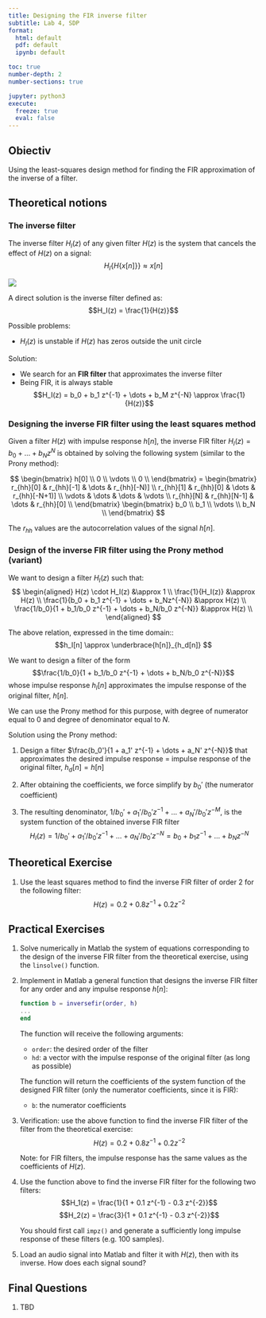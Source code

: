 ```yaml
---
title: Designing the FIR inverse filter
subtitle: Lab 4, SDP
format: 
  html: default
  pdf: default
  ipynb: default

toc: true
number-depth: 2
number-sections: true

jupyter: python3
execute:
  freeze: true
  eval: false
---
```


<!-- 

## Aplicații ale metodelor din familia Pade / Prony / Shanks 

Contextul tuturor acestor metode este următorul:

Avem un sistem cu răspuns la impuls cunoscut $h[n]$, posibil foarte lung (IIR-like). Ne interesează să cunoaștem parametrii $a_k$ și $b_k$ ai sistemului care l-a generat, care sunt în număr mult mai mic.

Posibile scopuri:
- Implementare eficientă: mult mai puține calcule
- Clasificarea semnalului: număr mic și fix de parametri, care caracterizează întreg semnalul
- Egalizare de canal: anularea efectului nedorit cauzat de $h[n]$

### Funcțiile folosite

1. Metoda Pade implementată la laborator
2. Metoda Prony implementată la laborator
3. Metoda Shanks, implementată in Matlab cu numele `prony()`  (nu e disponibilă în varianta *live*, care folosește Octave)

Rulați celulele de mai jos pentru a defini funcțiile.


```matlab
function [b,a] = metodapade(ordin, hd)

    B = hd(1 : 2*ordin+1)';

    Adreapta = [ eye(ordin+1) ; zeros(ordin,ordin+1) ];

    for i=1:ordin
        % coloana numarul i
        A(:,i) = [ zeros(i,1) ; -hd(1 : 2*ordin+1 - i)'];
    end    
    A = [A Adreapta];

    X = linsolve(A,B);
    a = X(1:ordin);
    b = X(ordin+1 : 2*ordin+1);

end  # end function
```


```matlab
function r = xcorr_prony(x, k, l, M)
    % Computes restricted autocorrelation for the Prony method
    % Inputs:
    %  x = the input vector
    %  k,l = the element to compute
    %  M = the degree of the numerator polynomial B(z)
    % Returns:
    %  r = rxx[k,l] = rxx[k-l]

    x(1 : M+1-max(k,l)) = 0; % Setăm primele valori la 0
    rxx = xcorr(x);          % Calculeaza autocorelatia partiala

    % Returneaza doar o singura valoare, rxx[k-l]
    L = length(x);
    r = rxx(L + k-l);
end

function [b,a] = metodaprony(ordin, hd)
    % Nicolae Cleju

    % Se creeaza A
    for i=1:ordin
        for j=1:ordin
            A(i,j) = xcorr_prony(hd, i, j, ordin);
        end
    end
    % Se creeaza B
    for i=1:ordin
        B(i,1) = -xcorr_prony(hd, i, 0, ordin);
    end
    % Se rezolva sistemul AX=B
    a = linsolve(A,B);

    % Calculeaza b
    for n=0:ordin
        % Primele ecuatii de la metode Pade
        b(1+n) = hd(n+1) + sum(a(1:n)' .* hd(n:-1:1));
    end
    b=b';
end
```

## Egalizare de canal

Se transmite un semnal $x[n]$ pe un canal care alterează semnalul prin funcția de transfer $H(z)$.

Nu cunoaștem $H(z)$, dar putem măsura răspunsul la impuls: trimitem un impuls $\delta[n]$, măsurăm ieșirea $h[n]$.

Vrem să anulăm efectul lui $H(z)$ astfel:
- estimăm $H(z)$ prin metodele cunoscute
- aplicăm asupra oricărei ieșitri **filtrul invers** $\frac{1}{H(z)}$

### Aplicație

Avem un canal care introduce distorsiuni, prin următoarele funcții (diferite variante):



```matlab
function y = distort(x)
    % Distort a signal x
    b = [0.6, 0.5, 0.2, 0.1, 0.2, 0.2, 0.2, 0.2, 0.2, 0.2, 0.1];
    a = [1,-0.5];
    y = filter(b, a, x);
end

function y = distortN(x)
    % Distort a signal x, add noise
    y = distort(x);
    noise = randn(size(y));
    y = y + noise * norm(y) / norm(noise) / 60;
end

function y = distort2(x)
    % Distort a signal x
    b = [0.2, 0.5, 0.2, 0.6, 0.2, 0.2, 0.2, 0.2, 0.2, 0.2, 0.1];
    a = [1,-0.5];
    y = filter(b, a, x);
end

function y = distort2N(x)
    % Distort a signal x, add noise
    y = distort2(x);
    noise = randn(size(y));
    y = y + noise * norm(y) / norm(noise) / 60;
end
```

De exemplu, pentru semnalul `x` de mai jos, ieșirea distorsionată cu `distort()` este următoarea:


```matlab
x = [zeros(1, 10) 2*ones(1,20) zeros(1,10) linspace(1, 2.5, 40) 2.5*ones(1,10) zeros(1, 15)];
plot(x)
```


```matlab
y = distort(x);
plot(y)
```

Calcluați și afișați semnalul distorsionat cu celelalte funcții. Care e diferența?


```matlab
% TODO: write here for distortN()
yN = ...
plot(yN)
```


```matlab
% TODO: write here for distort2()
y2 = ...
plot(y2)
```


```matlab
% TODO: write here for distort2N()
y2N = ...
plot(y2N)
```

#### Cerințe

Estimați **filtrul invers** al distorsiunilor pentru a anula efectele acestuia, pe cât posibil.

Pași:
1. Calculați răspunsul la impuls $h_{canal}[n]$ al distorsiunii
2. Estimați parametrii sistemului $H(z)$ cu funcțiile Pade/Prony/etc
   - calculați răspunsul la impuls $h[n]$ cu `impz()`
   - afișați pe aceeasi figură $h_{canal}[n]$ și $h[n$ 
   - comparați coeficienții $b$ și $a$ obținuți cu cei din funcțiile `distort()`
3. Afișați polii și zerourile filtrului estimat, folosind funcția `zplane()`
3. Aplicați semnalului `y` filtrul invers $\frac{1}{H(z)}$, folosind funcția `filter()`
4. Comparați semnalul obținut `xrec` cu originalul `x`
   - afișați-le pe aceeasi figură



```matlab
% Compute and show the impulse response of the distortion
hcanal = distort( ... );
plot(hcanal)
```


```matlab
% Estimate the parameters b_k and a_k with one of the functions
[b,a] = ...

% Add a_0 in front (a_0 = 1)
a = [1; a]

```


```matlab
% Compute impulse response of the filter we obtained, and plot it
hest = ...
plot(hest)
```


```matlab

% Plot hcanal and hest on the same figure
plot( ... )
```


```matlab
% Plot the pole-zero plot of the designed filter, using zplane()
...
```


```matlab
% Apply inverse filter to the distorted signal y
xrec = ...

% Plot original signal x and the recovered xrec
plot([x', xrec'])
``` -->

## Obiectiv

Using the least-squares design method for finding the FIR approximation of the inverse of a filter.

## Theoretical notions

### The inverse filter

The inverse filter $H_I(z)$ of any given filter $H(z)$ is the system that cancels the effect of $H(z)$ on a signal:
$$H_I \lbrace  H \lbrace x[n] \rbrace \rbrace \approx x[n]$$

![](img/FIRinverse.png)

A direct solution is the inverse filter defined as:
$$H_I(z) = \frac{1}{H(z)}$$

Possible problems:

- $H_I(z)$ is unstable if $H(z)$ has zeros outside the unit circle

Solution:

- We search for an **FIR filter** that approximates the inverse filter
- Being FIR, it is always stable
  $$H_I(z) = b_0 + b_1 z^{-1} + \dots + b_M z^{-N} \approx \frac{1}{H(z)}$$

### Designing the inverse FIR filter using the least squares method

Given a filter $H(z)$ with impulse response $h[n]$, 
the inverse FIR filter $H_I(z) = b_0 + ... + b_Nz^{N}$ is obtained by solving the following system (similar to the Prony method):

$$
\begin{bmatrix} 
h[0] \\ 
0 \\ 
\vdots \\ 
0 \\ 
\end{bmatrix}
=
\begin{bmatrix}
r_{hh}[0] & r_{hh}[-1] & \dots & r_{hh}[-N)] \\
r_{hh}[1] & r_{hh}[0] & \dots & r_{hh}[-N+1)] \\
\vdots & \dots & \dots & \vdots \\ 
r_{hh}[N] & r_{hh}[N-1] & \dots & r_{hh}[0] \\
\end{bmatrix}
\begin{bmatrix} 
b_0 \\ 
b_1 \\ 
\vdots \\ 
b_N \\ 
\end{bmatrix}
$$

The $r_{hh}$ values are the autocorrelation values of the signal $h[n]$.

### Design of the inverse FIR filter using the Prony method (variant)

We want to design a filter $H_I(z)$ such that:
$$
\begin{aligned}
H(z) \cdot H_I(z) &\approx 1 \\
\frac{1}{H_I(z)} &\approx H(z) \\
\frac{1}{b_0 + b_1 z^{-1} + \dots + b_Nz^{-N}} &\approx H(z) \\
\frac{1/b_0}{1 + b_1/b_0 z^{-1} + \dots + b_N/b_0 z^{-N}} &\approx H(z) \\
\end{aligned}
$$

The above relation, expressed in the time domain::
$$h_I[n] \approx \underbrace{h[n]}_{h_d[n]} $$

We want to design a filter of the form $$\frac{1/b_0}{1 + b_1/b_0 z^{-1} + \dots + b_N/b_0 z^{-N}}$$ whose impulse response $h_I[n]$ 
approximates the impulse response of the original filter, $h[n]$.

We can use the Prony method for this purpose, with degree of numerator equal to $0$ and degree of denominator equal to $N$.

Solution using the Prony method:

1. Design a filter $\frac{b_0'}{1 + a_1' z^{-1} + \dots + a_N' z^{-N}}$ that approximates 
   the desired impulse response = impulse response of the original filter, $h_d[n] = h[n]$

2. After obtaining the coefficients, we force simplify by $b_0'$ (the numerator coefficient)

3. The resulting denominator, $1/b_0' + a_1'/b_0' z^{-1} + \dots + a_N'/b_0' z^{-M}$, is the system function of the obtained inverse FIR filter
    $$H_I(z) = 1/b_0' + a_1'/b_0' z^{-1} + \dots + a_N'/b_0' z^{-N} = b_0 + b_1 z^{-1} + \dots + b_Nz^{-N}$$

## Theoretical Exercise

1. Use the least squares method to find the inverse FIR filter of order 2 for the following filter:
   $$H(z) = 0.2 + 0.8 z^{-1} + 0.2 z^{-2}$$

## Practical Exercises

1. Solve numerically in Matlab the system of equations corresponding to the design of the inverse FIR filter from the theoretical exercise,
   using the `linsolve()` function.

2. Implement in Matlab a general function that designs the inverse FIR filter for any order and any impulse response $h[n]$:

    ```matlab
    function b = inversefir(order, h)
    ...
    end
    ```
    
    The function will receive the following arguments:

    - `order`: the desired order of the filter
    - `hd`: a vector with the impulse response of the original filter (as long as possible)

    The function will return the coefficients of the system function of the designed FIR filter (only the numerator coefficients, since it is FIR):

    - `b`: the numerator coefficients

3. Verification: use the above function to find the inverse FIR filter of the filter from the theoretical exercise:
   $$H(z) = 0.2 + 0.8 z^{-1} + 0.2 z^{-2}$$

   Note: for FIR filters, the impulse response has the same values as the coefficients of $H(z)$.

4. Use the function above to find the inverse FIR filter for the following two filters:
   $$H_1(z) = \frac{1}{1 + 0.1 z^{-1} - 0.3 z^{-2}}$$
   $$H_2(z) = \frac{3}{1 + 0.1 z^{-1} - 0.3 z^{-2}}$$

   You should first call `impz()` and generate a sufficiently long impulse response of these filters (e.g. 100 samples).

5. Load an audio signal into Matlab and filter it with $H(z)$, then with its inverse. How does each signal sound?


## Final Questions

1. TBD


<!-- 

### Implementare

Scrieți o funcție care obține filtrul FIR invers:


```matlab
function [b] = FIRinvers(ord, h)

    % TODO: write code here

end
```

### Aplicație

Aplicăm această metodă distorsiunilor de tip `distort2()` care nu pot fi anulate cu metodele precedente.

Calculăm filtrul invers și îl aplicăm semnalului distorsionat.


```matlab
h = distort2([1 zeros(1,30)]);

b = FIRinvers( ... );

xrec = filter( ... );

plot([x', xrec'])

```

## Implementare eficientă / identificare de sistem

Descărcați și dezarhivați ecourile (reverb-urile) disponibile pe pagina [https://www.voxengo.com/impulses/](https://www.voxengo.com/impulses/)

Încărcați unul dintre cele mai scurte (de ex. `Direct Cabinet N2.wav`) și aplicați-l asupra unei melodii.


```matlab
% Load impulse response, keep a single column, plot it
[h, Fs2] = ...
h = h(:, 1);
plot(h)

% Load signal, keep a single column
...

% Apply reverb = convolution between `x` and `h`
y = ...
```

Să afișăm primele 200 eșantioane din `h`:


```matlab
plot(h(1:200))
```

### Problema

Dacă lungimea lui $h$ este L, câte calcule se fac la aplicarea convoluției?

- L înmulțiri pentru fiecare eșantion al iesirii $y$
- sunt $F_s$ eșantioane pe secundă în $y$
- total = 

Dacă am reuși să exprimăm $h$ ca un răspuns la impuls al unui sistem IIR de gradul `ord`, 
am putea implementa sistemul cu ecuația sistemului, care utilizează doar `2*ord +1` multiplicări.

### Soluție

Utilizăm metodele tip Prony pentru a găsi un sistem al cărui $h[n]$ aproximează $h_d$-ul dorit.

Aproximați semnalul $h$ prin metoda Pade / Prony, încercând diverse valori ale lui `ord`.

- rulați funcția și obțineți coeficienții `b` și `a`
- având $b_k$ și $a_k$, calculați răspunsul la impuls obținut $h[n]$ pentru primele 44100 eșantioane cu `impz()`
- afișați semnalele $h[n]$ (cel proiectat) și $h_d[n]$ (cel țintă) pe aceeași figură, pentru comparație
- calculați eroarea dintre cele două semnale cu formula:
  $$E = \sum_n (h[n] - h_d[n])^2$$


```matlab
% TODO: write here
```

O problemă importantă este că primele eșantioanele ale lui $h$ sunt foarte mici și irelevante, iar metodele Pade & Prony 
aleg o parte din coeficienți pe baza acestora. 

Se poate încerca eliminarea primelor eșantioane din semnalul $h$.



## Exercițiu / Exemplu la tablă

1. Folosiți metoda celor mai mici pătrate pentru a găsi filtrul FIR invers de ordinul 2 al filtrului:
   $$H(z) = 0.2 + 0.8 z^{-1} + 0.2 z^{-2}$$ -->
